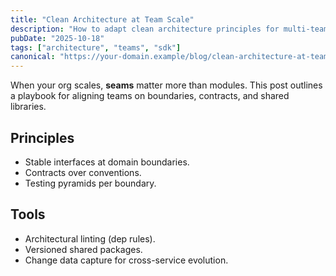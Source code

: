```yaml
---
title: "Clean Architecture at Team Scale"
description: "How to adapt clean architecture principles for multi-team codebases."
pubDate: "2025-10-18"
tags: ["architecture", "teams", "sdk"]
canonical: "https://your-domain.example/blog/clean-architecture-at-team-scale"
---
```


When your org scales, **seams** matter more than modules. This post outlines a
playbook for aligning teams on boundaries, contracts, and shared libraries.

## Principles
- Stable interfaces at domain boundaries.
- Contracts over conventions.
- Testing pyramids per boundary.

## Tools
- Architectural linting (dep rules).
- Versioned shared packages.
- Change data capture for cross-service evolution.
